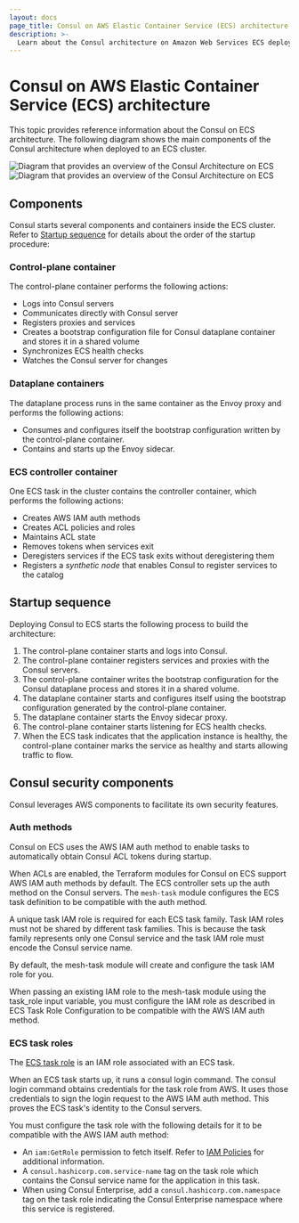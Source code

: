```yaml
---
layout: docs
page_title: Consul on AWS Elastic Container Service (ECS) architecture
description: >-
  Learn about the Consul architecture on Amazon Web Services ECS deployments. Learn about how the two work together, including the order tasks and containers startup and shutdown, as well as requirements for the AWS IAM auth method, the ACL controller and tokens, and health check syncing.
---
```


# Consul on AWS Elastic Container Service (ECS) architecture

This topic provides reference information about the Consul on ECS architecture. The following diagram shows the main components of the Consul architecture when deployed to an ECS cluster.

![Diagram that provides an overview of the Consul Architecture on ECS](/img/ecs/consul-on-ecs-architecture-dataplanes.jpg#light-theme-only)
![Diagram that provides an overview of the Consul Architecture on ECS ](/img/ecs/consul-on-ecs-architecture-dataplanes-dark.jpg#dark-theme-only)

## Components
Consul starts several components and containers inside the ECS cluster. Refer to [Startup sequence](#startup-sequence) for details about the order of the startup procedure:
 
### Control-plane container

The control-plane container performs the following actions:

- Logs into Consul servers
- Communicates directly with Consul server
- Registers proxies and services
- Creates a bootstrap configuration file for Consul dataplane container and stores it in a shared volume
- Synchronizes ECS health checks
- Watches the Consul server for changes

### Dataplane containers

The dataplane process runs in the same container as the Envoy proxy and performs the following actions:

- Consumes and configures itself the bootstrap configuration written by the control-plane container.
- Contains and starts up the Envoy sidecar.

### ECS controller container

One ECS task in the cluster contains the controller container, which performs the following actions:

- Creates AWS IAM auth methods
- Creates ACL policies and roles
- Maintains ACL state
- Removes tokens when services exit
- Deregisters services if the ECS task exits without deregistering them
- Registers a _synthetic node_ that enables Consul to register services to the catalog  
 
## Startup sequence

Deploying Consul to ECS starts the following process to build the architecture:

1. The control-plane container starts and logs into Consul.
1. The control-plane container registers services and proxies with the Consul servers.
1. The control-plane container writes the bootstrap configuration for the Consul dataplane process and stores it in a shared volume.
1. The dataplane container starts and configures itself using the bootstrap configuration generated by the control-plane container. 
1. The dataplane container starts the Envoy sidecar proxy.
1. The control-plane container starts listening for ECS health checks.
1. When the ECS task indicates that the application instance is healthy, the control-plane container marks the service as healthy and starts allowing traffic to flow.

## Consul security components

Consul leverages AWS components to facilitate its own security features.  

### Auth methods

Consul on ECS uses the AWS IAM auth method to enable tasks to automatically obtain Consul ACL tokens during startup.

When ACLs are enabled, the Terraform modules for Consul on ECS support AWS IAM auth methods by default. The ECS controller sets up the auth method on the Consul servers. The `mesh-task` module configures the ECS task definition to be compatible with the auth method.

A unique task IAM role is required for each ECS task family. Task IAM roles must not be shared by different task families. This is because the task family represents only one Consul service and the task IAM role must encode the Consul service name.

By default, the mesh-task module will create and configure the task IAM role for you.

When passing an existing IAM role to the mesh-task module using the task_role input variable, you must configure the IAM role as described in ECS Task Role Configuration to be compatible with the AWS IAM auth method.

### ECS task roles

The [ECS task role](https://docs.aws.amazon.com/AmazonECS/latest/developerguide/task-iam-roles.html) is an IAM role associated with an ECS task.

When an ECS task starts up, it runs a consul login command. The consul login command obtains credentials for the task role from AWS. It uses those credentials to sign the login request to the AWS IAM auth method. This proves the ECS task's identity to the Consul servers.

You must configure the task role with the following details for it to be compatible with the AWS IAM auth method:

- An `iam:GetRole` permission to fetch itself. Refer to [IAM Policies](/consul/docs/security/acl/auth-methods/aws-iam#iam-policies) for additional information. 
- A `consul.hashicorp.com.service-name` tag on the task role which contains the Consul service name for the application in this task.
- When using Consul Enterprise, add a `consul.hashicorp.com.namespace` tag on the task role indicating the Consul Enterprise namespace where this service is registered.

<!-- HIDING UNTIL I'M SURE ALL CONTENT IS ACCOUNTED FOR
## Task Startup

This diagram shows the timeline of a task starting up and all its containers:

<ImageConfig width={400}>

![Task Startup Timeline](/img/ecs-task-startup.svg)

</ImageConfig>

- **T0:** ECS starts the task. The `consul-client` and `mesh-init` containers start:
  - `consul-client` does the following:
    - If ACLs are enabled, a startup script runs a `consul login` command to obtain a
      token from the AWS IAM auth method for the Consul client. This token has `node:write`
      permissions.
    - It uses the `retry-join` option to join the Consul cluster.
  - `mesh-init` does the following:
    - If ACLs are enabled, mesh-init runs a `consul login` command to obtain a token from
      the AWS IAM auth method for the service registration. This token has `service:write`
      permissions for the service and its sidecar proxy. This token is written to a shared
      volume for use by the `health-sync` container.
    - It registers the service for the current task and its sidecar proxy with Consul.
    - It runs `consul connect envoy -bootstrap` to generate Envoy's bootstrap JSON file and
      writes it to a shared volume.
- **T1:** The following containers start:
  - `sidecar-proxy` starts using a custom entrypoint command, `consul-ecs envoy-entrypoint`.
     The entrypoint command starts Envoy by running `envoy -c <path-to-bootstrap-json>`.
  - `health-sync` starts if ECS health checks are defined or if ACLs are enabled. It syncs health
    checks from ECS to Consul (see [ECS Health Check Syncing](#ecs-health-check-syncing)).
- **T2:** The `sidecar-proxy` container is marked as healthy by ECS. It uses a health check that
  detects if its public listener port is open. At this time, your application containers are started
  since all Consul machinery is ready to service requests.

## Task Shutdown

This diagram shows an example timeline of a task shutting down:

<ImageConfig width={400}>

![Task Shutdown Timeline](/img/ecs-task-shutdown.svg)

</ImageConfig>

- **T0**: ECS sends a TERM signal to all containers. Each container reacts to the TERM signal:
  - `consul-client` begins to gracefully leave the Consul cluster.
  - `health-sync` stops syncing health status from ECS into Consul checks.
  - `sidecar-proxy` ignores the TERM signal and continues running until the `user-app` container
    exits. The custom entrypoint command, `consul-ecs envoy-entrypoint`, monitors the local ECS task
    metadata. It waits until the `user-app` container has exited before terminating Envoy. This
    enables the application to continue making outgoing requests through the proxy to the mesh for
    graceful shutdown.
  - `user-app` exits if it is not configured to ignore the TERM signal. The `user-app` container
    will continue running if it is configured to ignore the TERM signal.
- **T1**:
  - `health-sync` does the following:
    - It updates its Consul checks to critical status and exits. This ensures this service instance is marked unhealthy.
    - If ACLs are enabled, it runs `consul logout` for the two tokens created by the `consul-client` and `mesh-init` containers.
      This removes those tokens from Consul. If `consul logout` fails for some reason, the ACL controller will remove the tokens
      after the task has stopped.
  - `sidecar-proxy` notices the `user-app` container has stopped and exits.
- **T2**: `consul-client` finishes gracefully leaving the Consul datacenter and exits.
- **T3**:
  - ECS notices all containers have exited, and will soon change the Task status to `STOPPED`
  - Updates about this task have reached the rest of the Consul cluster, so downstream proxies have been updated to stopped sending traffic to this task.
- **T4**: At this point task shutdown should be complete. Otherwise, ECS will send a KILL signal to any containers still running. The KILL signal cannot be ignored and will forcefully stop containers. This will interrupt in-progress operations and possibly cause errors.

## ACL Tokens

Two types of ACL tokens are required by ECS tasks:

* **Client tokens:** used by the `consul-client` containers to join the Consul cluster
* **Service tokens:** used by sidecar containers for service registration and health syncing

With Consul on ECS, these tokens are obtained dynamically when a task starts up by logging
in via Consul's AWS IAM auth method.

### Consul Client Token

Consul client tokens require `node:write` for any node name, which is necessary because the Consul node
names on ECS are not known until runtime.

### Service Token

Service tokens are associated with a [service identity](/consul/docs/security/acl#service-identities).
The service identity includes `service:write` permissions for the service and sidecar proxy.

## AWS IAM Auth Method

Consul's [AWS IAM Auth Method](/consul/docs/security/acl/auth-methods/aws-iam) is used by ECS tasks to
automatically obtain Consul ACL tokens. When a service mesh task on ECS starts up, it runs two
`consul login` commands to obtain a client token and a service token via the auth method. When the
task stops, it attempts two `consul logout` commands in order to destroy these tokens.

During a `consul login`, the [task's IAM
role](https://docs.aws.amazon.com/AmazonECS/latest/developerguide/task-iam-roles.html) is presented
to the AWS IAM auth method on the Consul servers. The role is validated with AWS. If the role is
valid, and if the auth method trusts the IAM role, then the role is permitted to login. A new Consul
ACL token is created and [Binding Rules](/consul/docs/security/acl/auth-methods#binding-rules) associate
permissions with the newly created token. These permissions are mapped to the token based on the IAM
role details. For example, tags on the IAM role are used to specify the service name and the
Consul Enterprise namespace to be associated with a service token that is created by a successful
login to the auth method.

### Task IAM Role

The following configuration is required for the task IAM role in order to be compatible with the
auth method. When using Terraform, the `mesh-task` module creates the task role with this
configuration by default.

* A scoped `iam:GetRole` permission must be included on the IAM role, enabling the role to fetch
  details about itself.
* A `consul.hashicorp.com.service-name` tag on the IAM role must be set to the Consul service name.
* <EnterpriseAlert inline /> A <code>consul.hashicorp.com.namespace</code> tag must be set on the
  IAM role to the Consul Enterprise namespace of the Consul service for the task.

Task IAM roles should not typically be shared across task families. Since a task family represents a
single Consul service, and since the task role must include the Consul service name, one task role
is required for each task family when using the auth method.

### Security

The auth method relies on the configuration of AWS resources, such as IAM roles, IAM policies, and
ECS tasks. If these AWS resources are misconfigured or if the account has loose access controls,
then the security of your service mesh may be at risk.

Any entity in your AWS account with the ability to obtain credentials for an IAM role could potentially
obtain a Consul ACL token and impersonate a Consul service. The `mesh-task` Terraform module
mitigates against this concern by creating the task role with an `AssumeRolePolicyDocument` that
allows only the AWS ECS service to assume the task role. By default, other entities are unable
to obtain credentials for task roles, and are unable to abuse the AWS IAM auth method to obtain
Consul ACL tokens.

However, other entities in your AWS account with the ability to create or modify IAM roles can
potentially circumvent this. For example, if they are able to create an IAM role with the correct
tags, they can obtain a Consul ACL token for any service. Or, if they can pass a role to an ECS task
and start an ECS task, they can use the task to obtain a Consul ACL token via the auth method.

The IAM policy actions `iam:CreateRole`, `iam:TagRole`, `iam:PassRole`, and `sts:AssumeRole` can be
used to restrict these capabilities in your AWS account and improve security when using the AWS IAM
auth method. See the [AWS
documentation](https://docs.aws.amazon.com/IAM/latest/UserGuide/access_policies.html) to learn how
to restrict these permissions in your AWS account.

## ACL Controller

The ACL controller performs the following operations on the Consul servers:

* Configures the Consul AWS IAM auth method.
* Monitors tasks in ECS cluster where the controller is running.
* Cleans up unused Consul ACL tokens created by tasks in this cluster.
* <EnterpriseAlert inline /> Manages Consul admin partitions and namespaces.

### Auth Method Configuration

The ACL controller is responsible for configuring the AWS IAM auth method. The following resources
are created by the ACL controller when it starts up:

* **Client role**: The controller creates the Consul (not IAM) role and policy used for client
  tokens if these do not exist. This policy has `node:write` permissions to enable Consul clients to
  join the Consul cluster.
* **Auth method for client tokens**: One instance of the AWS IAM auth method is created for client
  tokens, if it does not exist. A binding rule is configured that attaches the Consul client role to each
  token created during a successful login to this auth method instance.
* **Auth method for service tokens**: One instance of the AWS IAM auth method is created for service
  tokens, if it does not exist:
  * A binding rule is configured to attach a [service identity](/consul/docs/security/acl#service-identities)
    to each token created during a successful login to this auth method instance. The service name for
    this service identity is taken from the tag, `consul.hashicorp.com.service-name`, on the IAM role
    used to log in.
  * <EnterpriseAlert inline /> A namespace binding rule is configured to create service tokens in
    the namespace specified by the tag, <code>consul.hashicorp.com.namespace</code>, on the IAM
    role used to log in.

The ACL controller configures both instances of the auth method to permit only certain IAM roles to login,
by setting the [`BoundIAMPrincipalARNs`](/consul/docs/security/acl/auth-methods/aws-iam#boundiamprincipalarns)
field of the AWS IAM auth method as follows:

* By default, the only IAM roles permitted to log in must have an ARN matching the pattern,
  `arn:aws:iam::<ACCOUNT>:role/consul-ecs/*`. This allows IAM roles at the role path `/consul-ecs/`
  to log in, and only those IAM roles in the same AWS account where the ACL controller is running.
* The role path can be changed by setting the `iam_role_path` input variable for the `mesh-task` and
  `acl-controller` modules, or by passing the `-iam-role-path` flag to the `consul-ecs
  acl-controller` command.
* Each instance of the auth method is shared by ACL controllers in the same Consul datacenter. Each
  controller updates the auth method, if necessary, to include additional entries in the
  `BoundIAMPrincipalARNs` list. This enables the use of the auth method with ECS clusters in
  different AWS accounts, for example. This does not apply when using Consul Enterprise admin
  partitions because auth method instances are not shared by multiple controllers in that case.

### Task Monitoring

After startup, the ACL controller monitors tasks in the same ECS cluster where the ACL controller is
running in order to discover newly running tasks and tasks that have stopped.

The ACL controller cleans up tokens created by `consul login` for tasks that are no longer running.
Normally, each task attempts `consul logout` commands when the task stops to destroy its tokens.
However, in unstable conditions the `consul logout` command may fail to clean up a token.
The ACL controller runs continually to ensure those unused tokens are soon removed.

### Admin Partitions and Namespaces<EnterpriseAlert inline />

When [admin partitions and namespaces](/consul/docs/ecs/enterprise#admin-partitions-and-namespaces) are enabled,
the ACL controller is assigned to its configured admin partition. It supports one ACL controller instance per ECS
cluster. This results in an architecture with one admin partition per ECS cluster.

When admin partitions and namespace are enabled, the ACL controller performs the following
additional actions:

* At startup, creates its assigned admin partition if it does not exist.
* Inspects task tags for new ECS tasks to discover the task's intended partition
  and namespace. The ACL controller ignores tasks with a partition tag that does not match the
  controller's assigned partition.
* Creates namespaces when tasks start up. Namespaces are only created if they do not exist.
* Creates auth method instances for client and service tokens in controller's assigned admin partition.

## ECS Health Check Syncing

If the following conditions apply, ECS health checks automatically sync with Consul health checks for all application containers:

* marked as `essential`
* have ECS `healthChecks`
* are not configured with native Consul health checks

The `mesh-init` container creates a TTL health check for every container that fits these criteria
and the `health-sync` container ensures that the ECS and Consul health checks remain in sync.

-->